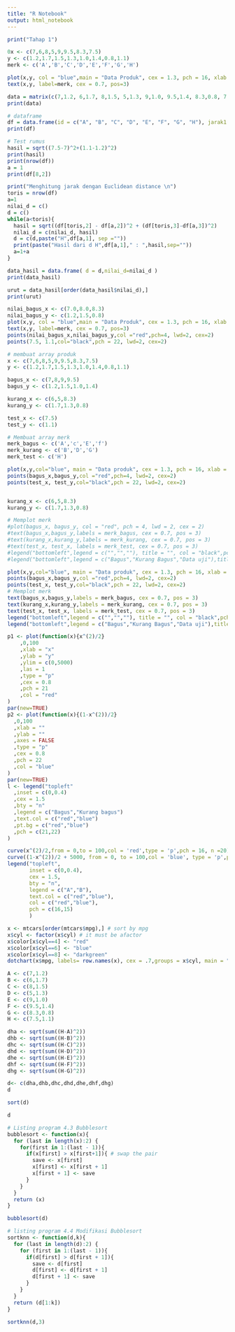 ```yaml
---
title: "R Notebook"
output: html_notebook
---
```


```r
print("Tahap 1")
```
```r
0x <- c(7,6,8,5,9,9.5,8.3,7.5)
y <- c(1.2,1.7,1.5,1.3,1.0,1.4,0.8,1.1)
merk <- c('A','B','C','D','E','F','G','H')

plot(x,y, col = "blue",main = "Data Produk", cex = 1.3, pch = 16, xlab = 'keasaman', ylab = "keleturan")
text(x,y, label=merk, cex = 0.7, pos=3)
```
```r
data = matrix(c(7,1.2, 6,1.7, 8,1.5, 5,1.3, 9,1.0, 9.5,1.4, 8.3,0.8, 7.5, 1.1),8,2,TRUE)
print(data)
```
```r
# dataframe
df = data.frame(id = c("A", "B", "C", "D", "E", "F", "G", "H"), jarak1 = c(7, 6, 8, 5, 9, 9.5, 8.3, 7.5), jarak2 = c(1.2, 1.7, 1.5, 1.3, 1.0, 1.4, 0.8, 1.1))
print(df)
```
```r
# Test rumus
hasil = sqrt((7.5-7)^2+(1.1-1.2)^2)
print(hasil)
print(nrow(df))
a = 1
print(df[8,2])
```
```r
print("Menghitung jarak dengan Euclidean distance \n")
toris = nrow(df)
a=1
nilai_d = c()
d = c()
while(a<toris){
  hasil = sqrt((df[toris,2] - df[a,2])^2 + (df[toris,3]-df[a,3])^2)
  nilai_d = c(nilai_d, hasil)
  d = c(d,paste("H",df[a,1], sep =""))
  print(paste("Hasil dari d H",df[a,1]," : ",hasil,sep=""))
  a=1+a
}
```
```r
data_hasil = data.frame( d = d,nilai_d=nilai_d )
print(data_hasil)
```
```r
urut = data_hasil[order(data_hasil$nilai_d),]
print(urut)
```
```r
nilai_bagus_x <- c(7.0,8.0,8.3)
nilai_bagus_y <- c(1.2,1.5,0.8)
plot(x,y, col = "blue",main = "Data Produk", cex = 1.3, pch = 16, xlab = 'keasaman', ylab = "keleturan")
text(x,y, label=merk, cex = 0.7, pos=3)
points(nilai_bagus_x,nilai_bagus_y,col ="red",pch=4, lwd=2, cex=2)
points(7.5, 1.1,col="black",pch = 22, lwd=2, cex=2)
```

```r
# membuat array produk
x <- c(7,6,8,5,9,9.5,8.3,7.5)
y <- c(1.2,1.7,1.5,1.3,1.0,1.4,0.8,1.1)

bagus_x <- c(7,8,9,9.5)
bagus_y <- c(1.2,1.5,1.0,1.4)

kurang_x <- c(6,5,8.3)
kurang_y <- c(1.7,1.3,0.8)

test_x <- c(7.5)
test_y <- c(1.1)
```

```r
# Membuat array merk
merk_bagus <- c('A','c','E','f')
merk_kurang <- c('B','D','G')
merk_test <- c('H')
```

```r
plot(x,y,col="blue", main = "Data produk", cex = 1.3, pch = 16, xlab = "keasama", ylab = "kelenturan")
points(bagus_x,bagus_y,col ="red",pch=4, lwd=2, cex=2)
points(test_x, test_y,col="black",pch = 22, lwd=2, cex=2)
```
```r
```
```r
kurang_x <- c(6,5,8.3)
kurang_y <- c(1.7,1.3,0.8)
```

```r
# Memplot merk
#plot(bagus_x, bagus_y, col = "red", pch = 4, lwd = 2, cex = 2)
#text(bagus_x,bagus_y,labels = merk_bagus, cex = 0.7, pos = 3)
#text(kurang_x,kurang_y,labels = merk_kurang, cex = 0.7, pos = 3)
#text(test_x, test_x, labels = merk_test, cex = 0.7, pos = 3)
#legend("bottomleft",legend = c("","",""), title = "", col = "black",pch = c(19,19,19), bty = "n",pt.cex = 1,cex = 1.2, text.col = "black", horiz = F, inset = c(0.1,0.1))
#legend("bottomleft",legend = c("Bagus","Kurang Bagus","Data uji"),title = "Keterangan :",col = "black", pch = #c(4,20,22),bty = "n", pt.cex = 1.7, cex = 1.2, text.col = "black",horiz = F, inset = c(0.1,0.1))
```
```r
plot(x,y,col="blue", main = "Data produk", cex = 1.3, pch = 16, xlab = "keasama", ylab = "kelenturan")
points(bagus_x,bagus_y,col ="red",pch=4, lwd=2, cex=2)
points(test_x, test_y,col="black",pch = 22, lwd=2, cex=2)
# Memplot merk
text(bagus_x,bagus_y,labels = merk_bagus, cex = 0.7, pos = 3)
text(kurang_x,kurang_y,labels = merk_kurang, cex = 0.7, pos = 3)
text(test_x, test_x, labels = merk_test, cex = 0.7, pos = 3)
legend("bottomleft",legend = c("","",""), title = "", col = "black",pch = c(19,19,19), bty = "n",pt.cex = 1,cex = 1.2, text.col = "black", horiz = F, inset = c(0.1,0.1))
legend("bottomleft",legend = c("Bagus","Kurang Bagus","Data uji"),title = "Keterangan :",col = "black", pch = c(4,20,22),bty = "n", pt.cex = 1.7, cex = 1.2, text.col = "black",horiz = F, inset = c(0.1,0.1))
```
```r
p1 <- plot(function(x){x^(2)/2}
    ,0,100
    ,xlab = "x"
    ,ylab = "y"
    ,ylim = c(0,5000)
    ,las = 1
    ,type = "p"
    ,cex = 0.8
    ,pch = 21
    ,col = "red"
)
par(new=TRUE)
p2 <- plot(function(x){(1-x^(2))/2}
  ,0,100
  ,xlab = ""
  ,ylab = ""
  ,axes = FALSE
  ,type = "p"
  ,cex = 0.8
  ,pch = 22
  ,col = "blue"
)
par(new=TRUE)
l <- legend("topleft"
  ,inset = c(0,0.4)
  ,cex = 1.5
  ,bty = "n"
  ,legend = c("Bagus","Kurang bagus")
  ,text.col = c("red","blue")
  ,pt.bg = c("red","blue")
  ,pch = c(21,22)
)
```
```r
curve(x^(2)/2,from = 0,to = 100,col = 'red',type = 'p',pch = 16, n =20)
curve((1-x^(2))/2 + 5000, from = 0, to = 100,col = 'blue', type = 'p',pch = 15, add = TRUE, n = 20)
legend("topleft",
       inset = c(0,0.4),
       cex = 1.5,
       bty = "n",
       legend = c("A","B"),
       text.col = c("red","blue"),
       col = c("red","blue"),
       pch = c(16,15)
       )
```
```r
x <- mtcars[order(mtcars$mpg),] # sort by mpg
x$cyl <- factor(x$cyl) # it must be afactor
x$color[x$cyl==4] <- "red"
x$color[x$cyl==6] <- "blue"
x$color[x$cyl==8] <- "darkgreen"
dotchart(x$mpg, labels= row.names(x), cex = .7,groups = x$cyl, main = "Gas Milage for Car Models\ngrouped by cylinder", xlab = "Miles per Gallon", gcolor = "black", color = x$color)
```
```r
A <- c(7,1.2)
B <- c(6,1.7)
C <- c(8,1.5)
D <- c(5,1.3)
E <- c(9,1.0)
F <- c(9.5,1.4)
G <- c(8.3,0.8)
H <- c(7.5,1.1)

dha <- sqrt(sum((H-A)^2))
dhb <- sqrt(sum((H-B)^2))
dhc <- sqrt(sum((H-C)^2))
dhd <- sqrt(sum((H-D)^2))
dhe <- sqrt(sum((H-E)^2))
dhf <- sqrt(sum((H-F)^2))
dhg <- sqrt(sum((H-G)^2))

d<- c(dha,dhb,dhc,dhd,dhe,dhf,dhg)
d

```

```r
sort(d)
```
```r
d
```

```r
# Listing program 4.3 Bubblesort
bubblesort <- function(x){
  for (last in length(x):2) {
    for(first in 1:(last - 1)){
      if(x[first] > x[first+1]){ # swap the pair
        save <- x[first]
        x[first] <- x[first + 1]
        x[first + 1] <- save
      }
    }
  }
  return (x)
}
```

```r
bubblesort(d)
```
```r
# listing program 4.4 Modifikasi Bubblesort
sortknn <- function(d,k){
  for (last in length(d):2) {
    for (first in 1:(last - 1)){
      if(d[first] > d[first + 1]){
        save <- d[first]
        d[first] <- d[first + 1]
        d[first + 1] <- save
      }
    }
  }
  return (d[1:k])
}
```

```r
sortknn(d,3)
```





























